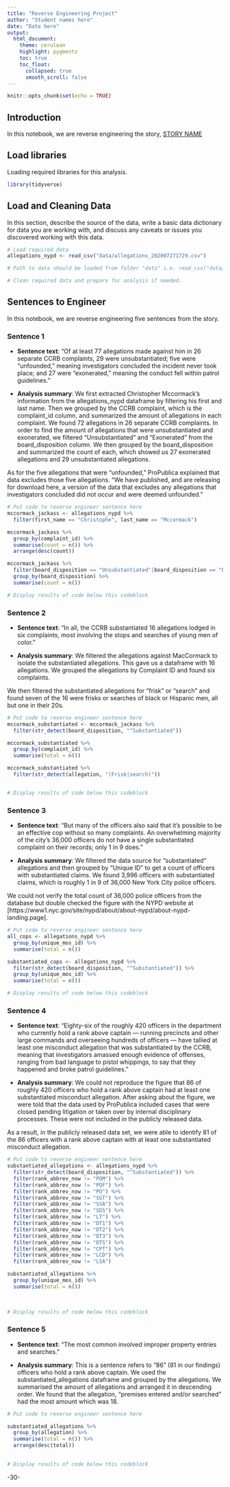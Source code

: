 ```yaml
---
title: "Reverse Engineering Project"
author: "Student names here"
date: "Date here"
output:
  html_document:
    theme: cerulean
    highlight: pygments
    toc: true
    toc_float:
      collapsed: true
      smooth_scroll: false
---
```


```r
knitr::opts_chunk$set(echo = TRUE)
```

## Introduction 

In this notebook, we are reverse engineering the story, [STORY NAME](STORY URL)

## Load libraries

Loading required libraries for this analysis.

```r
library(tidyverse)

```

## Load and Cleaning Data

In this section, describe the source of the data, write a basic data dictionary for data you are working with, and discuss any caveats or issues you discovered working with this data. 

```r
# Load required data
allegations_nypd <- read_csv("data/allegations_202007271729.csv")

# Path to data should be loaded from folder "data" i.e. read_csv("data/name_of_data.csv")

# Clean required data and prepare for analysis if needed. 

```

## Sentences to Engineer
In this notebook, we are reverse engineering five sentences from the story.

### Sentence 1

* **Sentence text**: "Of at least 77 allegations made against him in 26 separate CCRB complaints, 29 were unsubstantiated; five were “unfounded,” meaning investigators concluded the incident never took place; and 27 were “exonerated,” meaning the conduct fell within patrol guidelines."

* **Analysis summary**: We first extracted Christopher Mccormack's information from the allegations_nypd dataframe by filtering his first and last name. Then we grouped by the CCRB complaint, which is the complaint_id column, and summarized the amount of allegations in each complaint. We found 72 allegations in 26 separate CCRB complaints. In order to find the amount of allegations that were unsubstantiated and exonerated, we filtered "Unsubstantiated" and "Exonerated" from the board_disposition column. We then grouped by the board_disposition and summarized the count of each, which showed us 27 exonerated allegations and 29 unsubstantiated allegations. 

As for the five allegations that were "unfounded," ProPublica explained that data excludes those five allegations. "We have published, and are releasing for download here, a version of the data that excludes any allegations that investigators concluded did not occur and were deemed unfounded." 

```r
# Put code to reverse engineer sentence here
mccormack_jackass <- allegations_nypd %>% 
  filter(first_name == "Christophe", last_name == "Mccormack")

mccormack_jackass %>% 
  group_by(complaint_id) %>% 
  summarise(count = n()) %>% 
  arrange(desc(count))

mccormack_jackass %>% 
  filter(board_disposition == "Unsubstantiated"|board_disposition == "Exonerated") %>% 
  group_by(board_disposition) %>% 
  summarise(count = n())

# Display results of code below this codeblock

```

### Sentence 2

* **Sentence text**: "In all, the CCRB substantiated 16 allegations lodged in six complaints, most involving the stops and searches of young men of color." 

* **Analysis summary**: We filtered the allegations against MacCormack to isolate the substantiated allegations. This gave us a dataframe with 16 allegations. We grouped the allegations by Complaint ID and found six complaints.

We then filtered the substantiated allegations for "frisk" or "search" and found seven of the 16 were frisks or searches of black or Hispanic men, all but one in their 20s.

```r
# Put code to reverse engineer sentence here
mccormack_substantiated <- mccormack_jackass %>% 
  filter(str_detect(board_disposition, "^Substantiated"))

mccormack_substantiated %>% 
  group_by(complaint_id) %>% 
  summarise(total = n())

mccormack_substantiated %>% 
  filter(str_detect(allegation, "(Frisk|search)"))


# Display results of code below this codeblock

```

### Sentence 3

* **Sentence text**: “But many of the officers also said that it’s possible to be an effective cop without so many complaints. An overwhelming majority of the city’s 36,000 officers do not have a single substantiated complaint on their records; only 1 in 9 does.” 

* **Analysis summary**: We filtered the data source for "substantiated" allegations and then grouped by "Unique ID" to get a count of officers with substantiated claims. We found 3,996 officers with substantiated claims, which is roughly 1 in 9 of 36,000 New York City police officers.

We could not verify the total count of 36,000 police officers from the database but double checked the figure with the NYPD website at [https://www1.nyc.gov/site/nypd/about/about-nypd/about-nypd-landing.page].

```r
# Put code to reverse engineer sentence here
all_cops <- allegations_nypd %>% 
  group_by(unique_mos_id) %>% 
  summarise(total = n())

substantiated_cops <- allegations_nypd %>% 
  filter(str_detect(board_disposition, "^Substantiated")) %>% 
  group_by(unique_mos_id) %>% 
  summarise(total = n())

# Display results of code below this codeblock

```

### Sentence 4

* **Sentence text**: "Eighty-six of the roughly 420 officers in the department who currently hold a rank above captain — running precincts and other large commands and overseeing hundreds of officers — have tallied at least one misconduct allegation that was substantiated by the CCRB, meaning that investigators amassed enough evidence of offenses, ranging from bad language to pistol whippings, to say that they happened and broke patrol guidelines."

* **Analysis summary**: 
We could not reproduce the figure that 86 of roughly 420 officers who hold a rank above captain had at least one substantiated misconduct allegation. After asking about the figure, we were told that the data used by ProPublica included cases that were closed pending litigation or taken over by internal disciplinary processes. These were not included in the publicly released data.

As a result, in the publicly released data set, we were able to identify 81 of the 86 officers with a rank above captain with at least one substantiated misconduct allegation.

```r
# Put code to reverse engineer sentence here
substantiated_allegations <- allegations_nypd %>% 
  filter(str_detect(board_disposition, "^Substantiated")) %>% 
  filter(rank_abbrev_now != "POM") %>% 
  filter(rank_abbrev_now != "POF") %>% 
  filter(rank_abbrev_now != "PO") %>% 
  filter(rank_abbrev_now != "SGT") %>% 
  filter(rank_abbrev_now != "SSA") %>% 
  filter(rank_abbrev_now != "SDS") %>% 
  filter(rank_abbrev_now != "LT") %>% 
  filter(rank_abbrev_now != "DT1") %>% 
  filter(rank_abbrev_now != "DT2") %>% 
  filter(rank_abbrev_now != "DT3") %>% 
  filter(rank_abbrev_now != "DTS") %>% 
  filter(rank_abbrev_now != "CPT") %>% 
  filter(rank_abbrev_now != "LCD") %>% 
  filter(rank_abbrev_now != "LSA")

substantiated_allegations %>% 
  group_by(unique_mos_id) %>% 
  summarise(total = n())
  
  

# Display results of code below this codeblock

```

### Sentence 5

* **Sentence text**: "The most common involved improper property entries and searches."

* **Analysis summary**: This is a sentence refers to "86" (81 in our findings) officers who hold a rank above captain. We used the substantiated_allegations dataframe and grouped by the allegations. We summarised the amount of allegations and arranged it in descending order. We found that the allegation, "premises entered and/or searched" had the most amount which was 18.  

```r
# Put code to reverse engineer sentence here

substantiated_allegations %>% 
  group_by(allegation) %>% 
  summarise(total = n()) %>% 
  arrange(desc(total))
  

# Display results of code below this codeblock

```

-30-